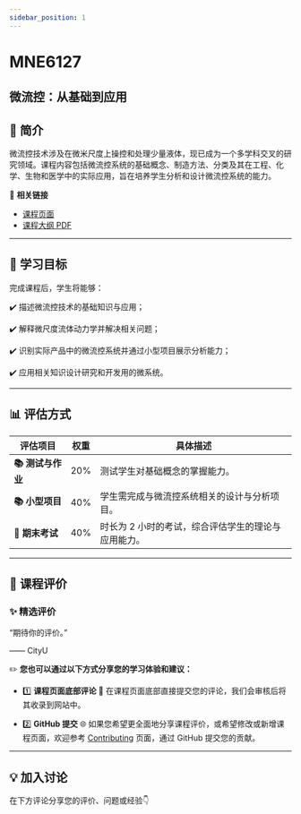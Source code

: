 ```yaml
---
sidebar_position: 1
---
```


# MNE6127
## 微流控：从基础到应用

## **📘 简介**
微流控技术涉及在微米尺度上操控和处理少量液体，现已成为一个多学科交叉的研究领域。课程内容包括微流控系统的基础概念、制造方法、分类及其在工程、化学、生物和医学中的实际应用，旨在培养学生分析和设计微流控系统的能力。

🔗 **相关链接**
- [课程页面](https://www.cityu.edu.hk/catalogue/pg/202425/course/MNE6127.htm)
- [课程大纲 PDF](https://www.cityu.edu.hk/catalogue/pg/202425/course/MNE6127.pdf)

---

## **🎯 学习目标**

完成课程后，学生将能够：

✔️ 描述微流控技术的基础知识与应用；

✔️ 解释微尺度流体动力学并解决相关问题；

✔️ 识别实际产品中的微流控系统并通过小型项目展示分析能力；

✔️ 应用相关知识设计研究和开发用的微系统。

---

## **📊 评估方式**

| **评估项目**          | **权重** | **具体描述**                                                                                       |
|----------------------|---------|---------------------------------------------------------------------------------------------------|
| **📚 测试与作业**      | 20%     | 测试学生对基础概念的掌握能力。                                                                     |
| **📚 小型项目**        | 40%     | 学生需完成与微流控系统相关的设计与分析项目。                                                       |
| **📖 期末考试**        | 40%     | 时长为 2 小时的考试，综合评估学生的理论与应用能力。                                               |

---

## **💬 课程评价**

### ✨ **精选评价**
<div className={commentStyles.commentBox}>
    <p className={commentStyles.commentText}>
        “期待你的评价。”
    </p>
    <p className={commentStyles.commentAuthor}>—— CityU</p>
</div>

✏️ **您也可以通过以下方式分享您的学习体验和建议：**

- 1️⃣ **课程页面底部评论**
💬 在课程页面底部直接提交您的评论，我们会审核后将其收录到网站中。

- 2️⃣ **GitHub 提交**
🌐 如果您希望更全面地分享课程评价，或希望修改或新增课程页面，欢迎参考 [Contributing](https://penjc.github.io/cityU-navigator/contributing) 页面，通过 GitHub 提交您的贡献。

---

## **💡 加入讨论**

在下方评论分享您的评价、问题或经验👇
<Utterances />